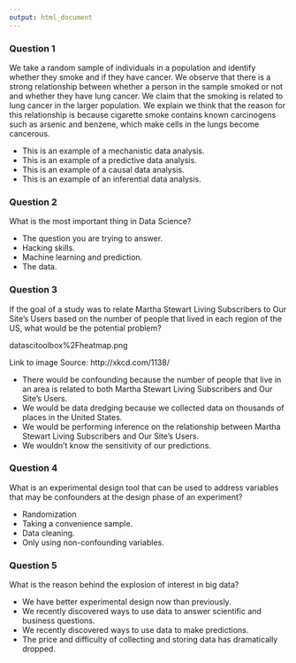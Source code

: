 ```yaml
---
output: html_document
---
```


### Question 1

We take a random sample of individuals in a population and identify whether they smoke and if they have cancer. We observe that there is a strong relationship between whether a person in the sample smoked or not and whether they have lung cancer. We claim that the smoking is related to lung cancer in the larger population. We explain we think that the reason for this relationship is because cigarette smoke contains known carcinogens such as arsenic and benzene, which make cells in the lungs become cancerous.

* This is an example of a mechanistic data analysis.
* This is an example of a predictive data analysis.
* This is an example of a causal data analysis.
* This is an example of an inferential data analysis.

### Question 2

What is the most important thing in Data Science?

* The question you are trying to answer.
* Hacking skills.
* Machine learning and prediction.
* The data.

### Question 3

If the goal of a study was to relate Martha Stewart Living Subscribers to Our Site's Users based on the number of people that lived in each region of the US, what would be the potential problem? 

datascitoolbox%2Fheatmap.png

Link to image 
Source: http://xkcd.com/1138/

* There would be confounding because the number of people that live in an area is related to both Martha Stewart Living Subscribers and Our Site's Users.
* We would be data dredging because we collected data on thousands of places in the United States.
* We would be performing inference on the relationship between Martha Stewart Living Subscribers and Our Site's Users.
* We wouldn't know the sensitivity of our predictions.

### Question 4

What is an experimental design tool that can be used to address variables that may be confounders at the design phase of an experiment?

* Randomization
* Taking a convenience sample.
* Data cleaning.
* Only using non-confounding variables.

### Question 5

What is the reason behind the explosion of interest in big data?

* We have better experimental design now than previously.
* We recently discovered ways to use data to answer scientific and business questions.
* We recently discovered ways to use data to make predictions.
* The price and difficulty of collecting and storing data has dramatically dropped.

  